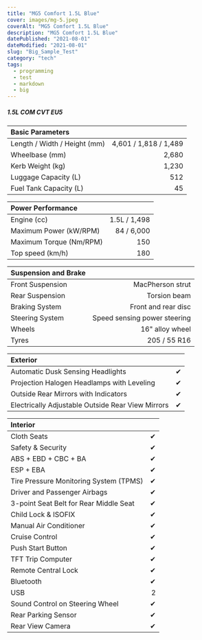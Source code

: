 ```yaml
---
title: "MG5 Comfort 1.5L Blue"
cover: images/mg-5.jpeg
coverAlt: "MG5 Comfort 1.5L Blue"
description: "MG5 Comfort 1.5L Blue"
datePublished: "2021-08-01"
dateModified: "2021-08-01"
slug: "Big_Sample_Test"
category: "tech"
tags:
  - programming
  - test
  - markdown
  - big
---
```



##### 1.5L COM CVT EU5

| Basic Parameters |  |
| :- | -: |
| Length / Width / Height (mm) | 4,601 / 1,818 / 1,489
| Wheelbase (mm) | 2,680
| Kerb Weight (kg) | 1,230
| Luggage Capacity (L) | 512
| Fuel Tank Capacity (L) | 45

| Power Performance | |
| :- | -: |
| Engine (cc) | 1.5L / 1,498
| Maximum Power (kW/RPM) | 84 / 6,000
| Maximum Torque (Nm/RPM) | 150
| Top speed (km/h) | 180

| Suspension and Brake | |
| :- | -: |
| Front Suspension | MacPherson strut
| Rear Suspension | Torsion beam
| Braking System | Front and rear disc
| Steering System | Speed sensing power steering
| Wheels | 16" alloy wheel
| Tyres | 205 / 55 R16

| Exterior | |
| :- |  -: |
| Automatic Dusk Sensing Headlights  | ✔ 
| Projection Halogen Headlamps with Leveling  | ✔
| Outside Rear Mirrors with Indicators  | ✔
| Electrically Adjustable Outside Rear View Mirrors  | ✔

| Interior | |
| :- |  -: |
| Cloth Seats  | ✔ 
| Safety & Security  | ✔ 
| ABS + EBD + CBC + BA  | ✔ 
| ESP + EBA  | ✔ 
| Tire Pressure Monitoring System (TPMS)  | ✔ 
| Driver and Passenger Airbags  | ✔ 
| 3-point Seat Belt for Rear Middle Seat  | ✔ 
Child Lock & ISOFIX  | ✔ 
Manual Air Conditioner  | ✔ 
Cruise Control  | ✔ 
Push Start Button  | ✔ 
TFT Trip Computer  | ✔ 
Remote Central Lock  | ✔ 
Bluetooth  | ✔ 
USB | 2
Sound Control on Steering Wheel  | ✔ 
Rear Parking Sensor  | ✔ 
Rear View Camera  | ✔ 

